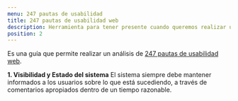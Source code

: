 ```yaml
---
menu: 247 pautas de usabilidad
title: 247 pautas de usabilidad web
description: Herramienta para tener presente cuando queremos realizar un análisis mas profundo de un producto digital.
position: 2
---
```



Es una guía  que permite realizar un análisis de [247 pautas de usabilidad web](https://www.userfocus.co.uk/resources/guidelines.html). 

**1. Visibilidad y Estado del sistema**
 El sistema siempre debe mantener informados a los usuarios sobre lo que está sucediendo, a través de comentarios apropiados dentro de un tiempo razonable.
